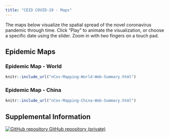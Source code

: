 ```yaml
---
title: "CEID COVID-19 - Maps"
---
```



<p id="disclaimer"></p>
The maps below visualize the spatial spread of the novel coronavirus pandemic through time. Click "Play" to animate the visualization, or choose a specific date using the slider. Zoom in with two fingers on a touch pad.

## Epidemic Maps {.tabset .tabset-fade}

### Epidemic Map - World

```r
knitr::include_url("nCov-Mapping-World-Web-Summary.html")
```
<script>iFrameResize({ log: false }, '#nCov-Mapping-World-Web-Summary')</script>

### Epidemic Map - China

```r
knitr::include_url("nCov-Mapping-China-Web-Summary.html")
```
<script>iFrameResize({ log: false }, '#nCov-Mapping-China-Web-Summary')</script>



<!-- #### Epidemic Map - US -->

<!-- ```{r echo=FALSE, out.extra='id="nCov-Mapping-US-Web-Summary" scrolling="no" width="100%"'} -->
<!-- knitr::include_url("nCov-Mapping-US-Web-Summary.html") -->
<!-- ``` -->
<!-- <script>iFrameResize({ log: false }, '#nCov-Mapping-US-Web-Summary')</script> -->

<!-- ### Epidemic Curves -->

<!-- ```{r echo=FALSE, out.extra='id="epidemic-curves-web-summary" scrolling="no" width="80%"'} -->
<!-- knitr::include_url("epidemic-curves-web-summary.html") -->
<!-- ``` -->
<!-- <script>iFrameResize({ log: false }, '#epidemic-curves-web-summary')</script> -->

## Supplemental Information

<div class="container-frames">

<!-- Supplemental information: [html]() -->

<!-- Preprint: [download]() -->

<p>
  <a href="https://github.com/CEIDatUGA/ncov-data-summary" target="_blank">
    <img src="images/GitHub-Mark-64px.png" id="github-icon" alt="GitHub repository"/>
    GitHub repository (private)
  </a>
</p>

</div>